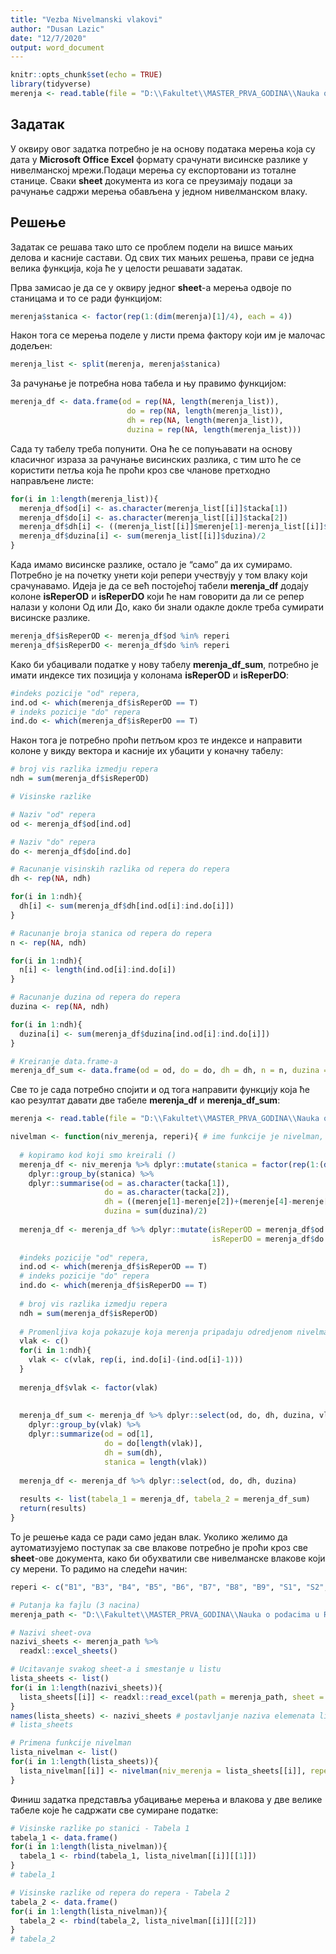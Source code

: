 ```yaml
---
title: "Vezba Nivelmanski vlakovi"
author: "Dusan Lazic"
date: "12/7/2020"
output: word_document
---
```


```r
knitr::opts_chunk$set(echo = TRUE)
library(tidyverse)
merenja <- read.table(file = "D:\\Fakultet\\MASTER_PRVA_GODINA\\Nauka o podacima u R-u\\Vezbe\\Vezba_4\\niv_merenja.xlsx", header = TRUE, sep = ",", stringsAsFactors = FALSE)

```

## Задатак

У оквиру овог задатка потребно је на основу података мерења која су дата у **Microsoft Office Excel** формату срачунати висинске разлике у нивелманској мрежи.Подаци мерења су експортовани из тоталне станице. Сваки **sheet** документа из кога се преузимају подаци за рачунање садржи мерења обављена у једном нивелманском влаку.

## Решење

Задатак се решава тако што се проблем подели на вишсе мањих делова и касније састави. Од свих тих мањих решења, прави се једна велика функција, која ће у целости решавати задатак.

Прва замисао је да се у оквиру једног **sheet**-а мерења одвоје по станицама и то се ради функцијом:

```r
merenja$stanica <- factor(rep(1:(dim(merenja)[1]/4), each = 4))
```

Након тога се мерења поделе у листи према фактору који им је малочас додељен:

```r
merenja_list <- split(merenja, merenja$stanica)
```

За рачунање је потребна нова табела и њу правимо функцијом:

```r
merenja_df <- data.frame(od = rep(NA, length(merenja_list)), 
                          do = rep(NA, length(merenja_list)), 
                          dh = rep(NA, length(merenja_list)), 
                          duzina = rep(NA, length(merenja_list)))
```

Сада ту табелу треба попунити. Она ће се попуњавати на основу класичног израза за рачунање висинских разлика, с тим што ће се користити петља која ће проћи кроз све чланове претходно направљене листе:

```r
for(i in 1:length(merenja_list)){
  merenja_df$od[i] <- as.character(merenja_list[[i]]$tacka[1])
  merenja_df$do[i] <- as.character(merenja_list[[i]]$tacka[2])
  merenja_df$dh[i] <- ((merenja_list[[i]]$merenje[1]-merenja_list[[i]]$merenje[2])+(merenja_list[[i]]$merenje[4]-merenja_list[[i]]$merenje[3]))/2
  merenja_df$duzina[i] <- sum(merenja_list[[i]]$duzina)/2 
}
```

Када имамо висинске разлике, остало је "само" да их сумирамо. Потребно је на почетку унети који репери учествују у том влаку који срачунавамо. Идеја је да се већ постојећој табели **merenja_df** додају колоне **isReperOD** и **isReperDO** који ће нам говорити да ли се репер налази у колони Од или До, како би знали одакле докле треба сумирати висинске разлике.

```r
merenja_df$isReperOD <- merenja_df$od %in% reperi
merenja_df$isReperDO <- merenja_df$do %in% reperi
```

Како би убацивали податке у нову табелу **merenja_df_sum**, потребно је имати индексе тих позиција у колонама **isReperOD** и **isReperDO**:

```r
#indeks pozicije "od" repera,
ind.od <- which(merenja_df$isReperOD == T)
# indeks pozicije "do" repera
ind.do <- which(merenja_df$isReperDO == T)

```

Након тога је потребно проћи петљом кроз те индексе и направити колоне у викду вектора и касније их убацити у коначну табелу:

```r
# broj vis razlika izmedju repera
ndh = sum(merenja_df$isReperOD)

# Visinske razlike

# Naziv "od" repera
od <- merenja_df$od[ind.od]

# Naziv "do" repera
do <- merenja_df$do[ind.do]

# Racunanje visinskih razlika od repera do repera
dh <- rep(NA, ndh)

for(i in 1:ndh){
  dh[i] <- sum(merenja_df$dh[ind.od[i]:ind.do[i]])
}

# Racunanje broja stanica od repera do repera
n <- rep(NA, ndh)

for(i in 1:ndh){
  n[i] <- length(ind.od[i]:ind.do[i])
}

# Racunanje duzina od repera do repera
duzina <- rep(NA, ndh)

for(i in 1:ndh){
  duzina[i] <- sum(merenja_df$duzina[ind.od[i]:ind.do[i]])
}

# Kreiranje data.frame-a
merenja_df_sum <- data.frame(od = od, do = do, dh = dh, n = n, duzina = duzina)
```

Све то је сада потребно спојити и од тога направити функцију која ће као резултат давати две табеле **merenja_df** и **merenja_df_sum**:

```r
merenja <- read.table(file = "D:\\Fakultet\\MASTER_PRVA_GODINA\\Nauka o podacima u R-u\\Vezbe\\Vezba_4\\niv_merenja.xlsx", header = TRUE, sep = ",", stringsAsFactors = FALSE)

nivelman <- function(niv_merenja, reperi){ # ime funkcije je nivelman, a argumenti niv_merenja (ulazna merenja) i reperi (naziv repera)
  
  # kopiramo kod koji smo kreirali ()
  merenja_df <- niv_merenja %>% dplyr::mutate(stanica = factor(rep(1:(dim(niv_merenja)[1]/4), each = 4))) %>% 
    dplyr::group_by(stanica) %>%
    dplyr::summarise(od = as.character(tacka[1]),
                     do = as.character(tacka[2]),
                     dh = ((merenje[1]-merenje[2])+(merenje[4]-merenje[3]))/2,
                     duzina = sum(duzina)/2)
  
  merenja_df <- merenja_df %>% dplyr::mutate(isReperOD = merenja_df$od %in% reperi,
                                             isReperDO = merenja_df$do %in% reperi)
  
  #indeks pozicije "od" repera,
  ind.od <- which(merenja_df$isReperOD == T)
  # indeks pozicije "do" repera
  ind.do <- which(merenja_df$isReperDO == T)  
  
  # broj vis razlika izmedju repera
  ndh = sum(merenja_df$isReperOD)
  
  # Promenljiva koja pokazuje koja merenja pripadaju odredjenom nivelmanskom vlaku
  vlak <- c()
  for(i in 1:ndh){
    vlak <- c(vlak, rep(i, ind.do[i]-(ind.od[i]-1)))
  }
  
  merenja_df$vlak <- factor(vlak) 
  
  
  merenja_df_sum <- merenja_df %>% dplyr::select(od, do, dh, duzina, vlak) %>%
    dplyr::group_by(vlak) %>% 
    dplyr::summarize(od = od[1],
                     do = do[length(vlak)],
                     dh = sum(dh),
                     stanica = length(vlak))
  
  merenja_df <- merenja_df %>% dplyr::select(od, do, dh, duzina)
  
  results <- list(tabela_1 = merenja_df, tabela_2 = merenja_df_sum)
  return(results)
}
```

То је решење када се ради само један влак. Уколико желимо да аутоматизујемо поступак за све влакове потребно је проћи кроз све **sheet**-ове документа, како би обухватили све нивелманске влакове који су мерени. То радимо на следећи начин:

```r
reperi <- c("B1", "B3", "B4", "B5", "B6", "B7", "B8", "B9", "S1", "S2", "S3", "D1", "H1", "J1", "M1", "P1", "D7", "H7", "N7", "D10", "E10", "I10", "P10", "P13", "L116",    "D19", "G19", "J19", "M19", "P19", "E26", "P26", "D29", "J29", "M29", "P29", "D32", "H32", "D38", "G38", "J38", "M38", "P38", "A11", "A12", "A13", "A14", "A21", "A22", "A23", "A24")

# Putanja ka fajlu (3 nacina)
merenja_path <- "D:\\Fakultet\\MASTER_PRVA_GODINA\\Nauka o podacima u R-u\\Vezbe\\Vezba_4\\niv_merenja.xlsx"

# Nazivi sheet-ova
nazivi_sheets <- merenja_path %>%
  readxl::excel_sheets()

# Ucitavanje svakog sheet-a i smestanje u listu
lista_sheets <- list()
for(i in 1:length(nazivi_sheets)){
  lista_sheets[[i]] <- readxl::read_excel(path = merenja_path, sheet = nazivi_sheets[i])
}
names(lista_sheets) <- nazivi_sheets # postavljanje naziva elemenata liste
# lista_sheets

# Primena funkcije nivelman
lista_nivelman <- list()
for(i in 1:length(lista_sheets)){
  lista_nivelman[[i]] <- nivelman(niv_merenja = lista_sheets[[i]], reperi = reperi)
}
```

Финиш задатка представља убацивање мерења и влакова у две велике табеле које ће садржати све сумиране податке:

```r
# Visinske razlike po stanici - Tabela 1
tabela_1 <- data.frame()
for(i in 1:length(lista_nivelman)){
  tabela_1 <- rbind(tabela_1, lista_nivelman[[i]][[1]])
}
# tabela_1

# Visinske razlike od repera do repera - Tabela 2
tabela_2 <- data.frame()
for(i in 1:length(lista_nivelman)){
  tabela_2 <- rbind(tabela_2, lista_nivelman[[i]][[2]])
}
# tabela_2
```

